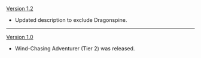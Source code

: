 {{Change History/Header}}
[[Version 1.2]]
* Updated description to exclude Dragonspine.
----
[[Version 1.0]]
* Wind-Chasing Adventurer (Tier 2) was released.